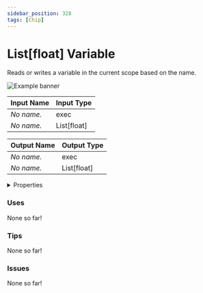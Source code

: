 ```yaml
---
sidebar_position: 328
tags: [Chip]
---
```


# List[float] Variable

Reads or writes a variable in the current scope based on the name.



![Example banner](./assets/9bcd36e6-c293-432a-8d90-f6391fe06c62.svg)

| Input Name | Input Type |
|-----------|-----------|
| *No name.* | exec |
| *No name.* | List[float] |

| Output Name | Output Type |
|-----------|-----------|
| *No name.* | exec |
| *No name.* | List[float] |


<details>
  <summary>Properties</summary>
  <div>
    <div>
    <table>
      <thead>
        <tr>
          <th>Is beta required?</th>
          <th>❌</th>
        </tr>
        <tr>
          <th>Is this chip a trolling risk?</th>
          <th>❌</th>
        </tr>
        <tr>
          <th>Chip UUPD</th>
          <th>._uuid</th>
        </tr>
      </thead>
    </table>
    </div>
  </div>
</details>

### Uses

None so far!

### Tips

None so far!

### Issues

None so far!